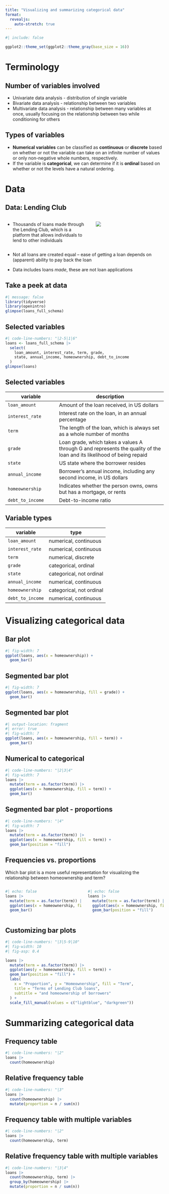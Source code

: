 ```yaml
---
title: "Visualizing and summarizing categorical data"
format: 
  revealjs:
    auto-stretch: true
---
```


```r
#| include: false

ggplot2::theme_set(ggplot2::theme_gray(base_size = 16))
```

# Terminology {.section-break}

## Number of variables involved

::: incremental
-   Univariate data analysis - distribution of single variable
-   Bivariate data analysis - relationship between two variables
-   Multivariate data analysis - relationship between many variables at once, usually focusing on the relationship between two while conditioning for others
:::

## Types of variables

::: incremental
-   **Numerical variables** can be classified as **continuous** or **discrete** based on whether or not the variable can take on an infinite number of values or only non-negative whole numbers, respectively.
-   If the variable is **categorical**, we can determine if it is **ordinal** based on whether or not the levels have a natural ordering.
:::

# Data

## Data: Lending Club

::: columns
::: {.column width="40%"}
-   Thousands of loans made through the Lending Club, which is a platform that allows individuals to lend to other individuals
:::

::: {.column width="30%"}
![](images/lending-club.png)
:::
:::

::: incremental
-   Not all loans are created equal -- ease of getting a loan depends on (apparent) ability to pay back the loan

-   Data includes loans *made*, these are not loan applications
:::

## Take a peek at data

```r
#| message: false
library(tidyverse)
library(openintro)
glimpse(loans_full_schema)
```

## Selected variables

```r
#| code-line-numbers: "|2-5|1|6"
loans <- loans_full_schema |>
  select(
    loan_amount, interest_rate, term, grade, 
    state, annual_income, homeownership, debt_to_income
  )
glimpse(loans)
```

## Selected variables {.midi}

| variable         | description                                                                                                            |
|---------------------|-------------------------------------------|
| `loan_amount`    | Amount of the loan received, in US dollars                                                                             |
| `interest_rate`  | Interest rate on the loan, in an annual percentage                                                                     |
| `term`           | The length of the loan, which is always set as a whole number of months                                                |
| `grade`          | Loan grade, which takes a values A through G and represents the quality of the loan and its likelihood of being repaid |
| `state`          | US state where the borrower resides                                                                                    |
| `annual_income`  | Borrower’s annual income, including any second income, in US dollars                                                   |
| `homeownership`  | Indicates whether the person owns, owns but has a mortgage, or rents                                                   |
| `debt_to_income` | Debt-to-income ratio                                                                                                   |

## Variable types

| variable         | type                     |
|------------------|--------------------------|
| `loan_amount`    | numerical, continuous    |
| `interest_rate`  | numerical, continuous    |
| `term`           | numerical, discrete      |
| `grade`          | categorical, ordinal     |
| `state`          | categorical, not ordinal |
| `annual_income`  | numerical, continuous    |
| `homeownership`  | categorical, not ordinal |
| `debt_to_income` | numerical, continuous    |

# Visualizing categorical data

## Bar plot {.nostretch}

```r
#| fig-width: 7
ggplot(loans, aes(x = homeownership)) +
  geom_bar()
```

## Segmented bar plot {.nostretch}

```r
#| fig-width: 7
ggplot(loans, aes(x = homeownership, fill = grade)) +
  geom_bar()
```

## Segmented bar plot {.nostretch}

```r
#| output-location: fragment
#| error: true
#| fig-width: 7
ggplot(loans, aes(x = homeownership, fill = term)) +
  geom_bar()
```

## Numerical to categorical {.nostretch}

```r
#| code-line-numbers: "|2|3|4"
#| fig-width: 7
loans |>
  mutate(term = as.factor(term)) |>
  ggplot(aes(x = homeownership, fill = term)) +
  geom_bar()
```

## Segmented bar plot - proportions {.nostretch}

```r
#| code-line-numbers: "|4"
#| fig-width: 7
loans |>
  mutate(term = as.factor(term)) |>
  ggplot(aes(x = homeownership, fill = term)) +
  geom_bar(position = "fill")
```

## Frequencies vs. proportions

::: task
Which bar plot is a more useful representation for visualizing the relationship between homeownership and term?
:::

:::: {.columns}

::: {.column width="35%"}
```r
#| echo: false
loans |>
  mutate(term = as.factor(term)) |>
  ggplot(aes(x = homeownership, fill = term)) +
  geom_bar()
```
:::

::: {.column width="35%"}
```r
#| echo: false
loans |>
  mutate(term = as.factor(term)) |>
  ggplot(aes(x = homeownership, fill = term)) +
  geom_bar(position = "fill")
```
:::

::::

## Customizing bar plots {.smaller .nostretch}

```r
#| code-line-numbers: "|3|5-9|10"
#| fig-width: 10
#| fig-asp: 0.4

loans |>
  mutate(term = as.factor(term)) |>
  ggplot(aes(y = homeownership, fill = term)) +
  geom_bar(position = "fill") +
  labs(
    x = "Proportion", y = "Homeownership", fill = "Term",
    title = "Terms of Lending Club loans",
    subtitle = "and homeownership of borrowers"
  ) +
  scale_fill_manual(values = c("lightblue", "darkgreen"))
```

# Summarizing categorical data

## Frequency table

```r
#| code-line-numbers: "|2"
loans |>
  count(homeownership)
```

## Relative frequency table

```r
#| code-line-numbers: "|3"
loans |>
  count(homeownership) |>
  mutate(proportion = n / sum(n))
```

## Frequency table with multiple variables

```r
#| code-line-numbers: "|2"
loans |>
  count(homeownership, term)
```

## Relative frequency table with multiple variables

```r
#| code-line-numbers: "|3|4"
loans |>
  count(homeownership, term) |>
  group_by(homeownership) |>
  mutate(proportion = n / sum(n))
```
